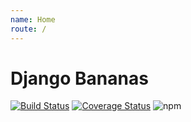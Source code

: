 ```yaml
---
name: Home
route: /
---
```


# Django Bananas

[![Build Status](https://travis-ci.com/5monkeys/django-bananas.js.svg?branch=master)](https://travis-ci.com/5monkeys/django-bananas.js)
[![Coverage Status](https://coveralls.io/repos/github/5monkeys/django-bananas.js/badge.svg?branch=master)](https://coveralls.io/github/5monkeys/django-bananas.js?branch=master)
![npm](https://img.shields.io/npm/v/django-bananas.svg)
